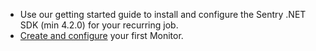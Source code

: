 - Use our <PlatformLink to="/">getting started</PlatformLink> guide to install and configure the Sentry .NET SDK (min 4.2.0) for your recurring job.
- [Create and configure](https://sentry.io/issues/alerts/new/crons/) your first Monitor.
